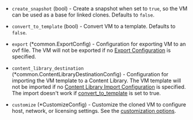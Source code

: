 <!-- Code generated from the comments of the Config struct in builder/vsphere/clone/config.go; DO NOT EDIT MANUALLY -->

- `create_snapshot` (bool) - Create a snapshot when set to `true`, so the VM can be used as a base
  for linked clones. Defaults to `false`.

- `convert_to_template` (bool) - Convert VM to a template. Defaults to `false`.

- `export` (\*common.ExportConfig) - Configuration for exporting VM to an ovf file.
  The VM will not be exported if no [Export Configuration](#export-configuration) is specified.

- `content_library_destination` (\*common.ContentLibraryDestinationConfig) - Configuration for importing the VM template to a Content Library.
  The VM template will not be imported if no [Content Library Import Configuration](#content-library-import-configuration) is specified.
  The import doesn't work if [convert_to_template](#convert_to_template) is set to true.

- `customize` (\*CustomizeConfig) - Customize the cloned VM to configure host, network, or licensing settings. See the [customization options](#customization).
